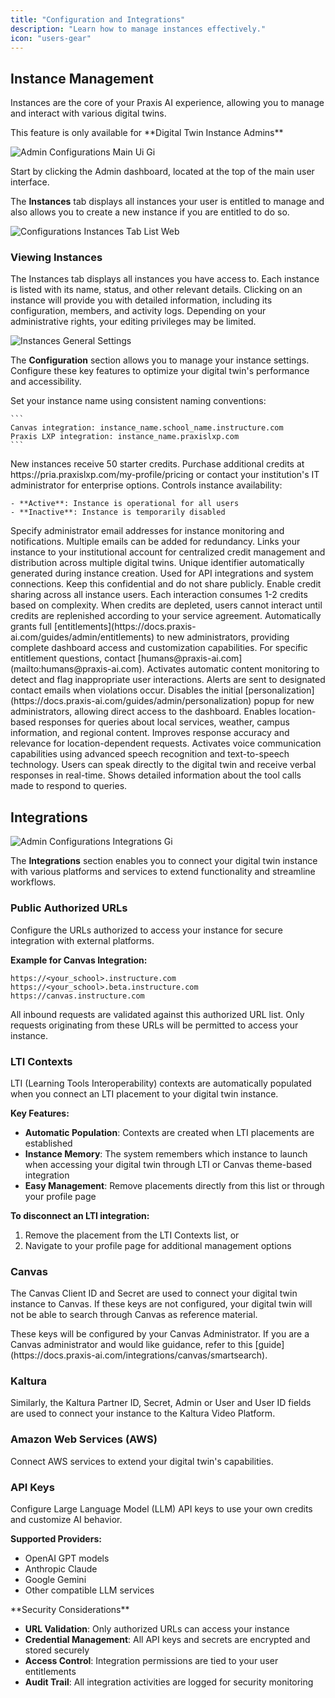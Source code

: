 ```yaml
---
title: "Configuration and Integrations"
description: "Learn how to manage instances effectively."
icon: "users-gear"
---
```


## Instance Management

Instances are the core of your Praxis AI experience, allowing you to manage and interact with various digital twins.

<Note>
  This feature is only available for **Digital Twin Instance Admins**
</Note>

![Admin Configurations Main Ui Gi](/images/admin-configurations-main-ui.gif)

Start by clicking the <Icon icon="house-chimney" /> Admin dashboard, located at the top of the main user interface.

The **Instances** tab displays all instances your user is entitled to manage and also allows you to create a new instance if you are entitled to do so.

![Configurations Instances Tab List Web](/images/configurations-instances-tab-list.webp)

### Viewing Instances

<CardGroup cols={2}>
  <Card title="List of Instances" icon="pencil" iconType="regular" color="#27b834">
    The Instances tab displays all instances you have access to. Each instance is listed with its name, status, and other relevant details.
  </Card>
  <Card title="Instance Details" icon="gear">
    Clicking on an instance will provide you with detailed information, including its configuration, members, and activity logs.
  </Card>
</CardGroup>

<Warning>
  Depending on your administrative rights, your editing privileges may be limited.
</Warning>

![Instances General Settings](/images/guides/admin/instance-general-settings.webp)

The **Configuration** section allows you to manage your instance settings. Configure these key features to optimize your digital twin's performance and accessibility.

<AccordionGroup>
  <Accordion title="Name">
    Set your instance name using consistent naming conventions:

    ```
    Canvas integration: instance_name.school_name.instructure.com
    Praxis LXP integration: instance_name.praxislxp.com
    ```
  </Accordion>
  <Accordion title="Credits">
    New instances receive 50 starter credits. Purchase additional credits at https://pria.praxislxp.com/my-profile/pricing or contact your institution's IT administrator for enterprise options.
  </Accordion>
  <Accordion title="Status">
    Controls instance availability:

    - **Active**: Instance is operational for all users
    - **Inactive**: Instance is temporarily disabled
  </Accordion>
  <Accordion title="Contact Emails">
    Specify administrator email addresses for instance monitoring and notifications. Multiple emails can be added for redundancy.
  </Accordion>
  <Accordion title="Account">
    Links your instance to your institutional account for centralized credit management and distribution across multiple digital twins.
  </Accordion>
  <Accordion title="Public ID">
    Unique identifier automatically generated during instance creation. Used for API integrations and system connections. Keep this confidential and do not share publicly.
  </Accordion>
  <Accordion title="Pool Credits">
    Enable credit sharing across all instance users. Each interaction consumes 1-2 credits based on complexity. When credits are depleted, users cannot interact until credits are replenished according to your service agreement.
  </Accordion>
  <Accordion title="Grant Entitlements to New Admins">
    Automatically grants full [entitlements](https://docs.praxis-ai.com/guides/admin/entitlements) to new administrators, providing complete dashboard access and customization capabilities. For specific entitlement questions, contact [humans@praxis-ai.com](mailto:humans@praxis-ai.com).
  </Accordion>
  <Accordion title="Enable Moderation">
    Activates automatic content monitoring to detect and flag inappropriate user interactions. Alerts are sent to designated contact emails when violations occur.
  </Accordion>
  <Accordion title="Don't Prompt to Personalize">
    Disables the initial [personalization](https://docs.praxis-ai.com/guides/admin/personalization) popup for new administrators, allowing direct access to the dashboard.
  </Accordion>
  <Accordion title="Use Location">
    Enables location-based responses for queries about local services, weather, campus information, and regional content. Improves response accuracy and relevance for location-dependent requests.
  </Accordion>
  <Accordion title="Enable Convo">
    Activates voice communication capabilities using advanced speech recognition and text-to-speech technology. Users can speak directly to the digital twin and receive verbal responses in real-time.
  </Accordion>
  <Accordion title="Display Agent Details">
    Shows detailed information about the tool calls made to respond to queries.
  </Accordion>
</AccordionGroup>

## Integrations

![Admin Configurations Integrations Gi](/images/admin-configurations-integrations.gif)

The **Integrations** section enables you to connect your digital twin instance with various platforms and services to extend functionality and streamline workflows.

### **Public Authorized URLs**

Configure the URLs authorized to access your instance for secure integration with external platforms.

**Example for Canvas Integration:**

```
https://<your_school>.instructure.com
https://<your_school>.beta.instructure.com
https://canvas.instructure.com
```

All inbound requests are validated against this authorized URL list. Only requests originating from these URLs will be permitted to access your instance.

### **LTI Contexts**

LTI (Learning Tools Interoperability) contexts are automatically populated when you connect an LTI placement to your digital twin instance.

**Key Features:**

- **Automatic Population**: Contexts are created when LTI placements are established
- **Instance Memory**: The system remembers which instance to launch when accessing your digital twin through LTI or Canvas theme-based integration
- **Easy Management**: Remove placements directly from this list or through your profile page

**To disconnect an LTI integration:**

1. Remove the placement from the LTI Contexts list, or
2. Navigate to your profile page for additional management options

### Canvas

The Canvas Client ID and Secret are used to connect your digital twin instance to Canvas. If these keys are not configured, your digital twin will not be able to search through Canvas as reference material.

<Info>
  These keys will be configured by your Canvas Administrator. If you are a Canvas administrator and would like guidance, refer to this [guide](https://docs.praxis-ai.com/integrations/canvas/smartsearch).
</Info>

### Kaltura

Similarly, the Kaltura Partner ID, Secret, Admin or User and User ID fields are used to connect your instance to the Kaltura Video Platform.

### Amazon Web Services (AWS)

Connect AWS services to extend your digital twin's capabilities.

### API Keys

Configure Large Language Model (LLM) API keys to use your own credits and customize AI behavior.

**Supported Providers:**

- OpenAI GPT models
- Anthropic Claude
- Google Gemini
- Other compatible LLM services

<Info>
  **Security Considerations**

  - **URL Validation**: Only authorized URLs can access your instance
  - **Credential Management**: All API keys and secrets are encrypted and stored securely
  - **Access Control**: Integration permissions are tied to your user entitlements
  - **Audit Trail**: All integration activities are logged for security monitoring
</Info>